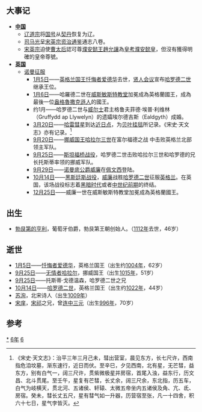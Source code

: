 {{yearTOC|1066|辽'''[[咸雍|咸雍]]二年'''；北宋'''[[治平_(北宋)|治平]]三年'''；西夏'''[[拱化|拱化]]四年'''；大理'''[[正德_(大理)|正德]]五年'''；越南'''[[龍章天嗣|龍章天嗣]]元年'''；日本'''[[治曆|治曆]]二年'''}}
== 大事记 ==
*'''[[中国|中国]]'''
**[[辽道宗|辽道宗]]将[[国号|国号]]从[[契丹|契丹]]恢复为辽。
**[[司马光|司马光]]呈[[宋英宗|宋英宗]][[资治通鉴|资治通鉴]]通志八卷。
**[[宋英宗|宋英宗]]迫使[[慈聖皇后|曹太后]]認可尊[[趙允讓|濮安懿王]][[趙允讓|趙允讓]]為[[趙允讓|皇考濮安懿皇]]，但沒有獲得明確的皇帝尊號。
*'''[[英国|英国]]'''
**[[诺曼征服英格兰|诺曼征服]]
***[[1月5日|1月5日]]——[[英格兰君主列表|英格兰国王]][[忏悔者爱德华|忏悔者爱德华]]去世，[[贤人会议|贤人会议]]宣布[[哈罗德·戈德温森|哈罗德二世]]继承王位。
***[[1月6日|1月6日]]——哈羅德二世在[[威斯敏斯特教堂|威斯敏斯特教堂]]加冕成為英格蘭國王，成為最後一位[[盎格魯撒克遜人|盎格魯撒克遜人]]的國王。
***约1月——哈罗德二世与[[威尔士|威尔士]]君主格鲁夫菲德·埃普·利维林（Gruffydd ap Llywelyn）的遗孀埃尔德吉斯（Ealdgyth）成婚。
***[[3月20日|3月20日]]——[[哈雷彗星|哈雷彗星]]到达[[近日点和远日点|近日点]]，为[[贝叶挂毯|贝叶挂毯]]所记录。《宋史·天文志》亦有记录。<ref>《宋史·天文志》：治平三年三月己未，彗出营室，晨见东方，长七尺许，西南指危洎坟墓，渐东速行，近日而伏。至辛巳，夕见西南，北有星，无芒彗，益东方，别有白气一，阔三尺许，贯紫微极星并房宿，首尾入浊，益东行，历文昌、北斗贯尾。至壬午，星复有芒彗，长丈余，阔三尺余，东北指，历五车，白气为岐横天，贯北河、五诸侯、轩辕、太微五帝坐内五诸侯及角、亢、氐、房宿。癸未，彗长丈五尺，星有彗气如一升器，历营宿至张，凡一十四舍，积六十七日，星气孛皆灭。</ref>
***[[9月20日|9月20日]]——[[挪威君主列表|挪威国王]][[无情者哈拉尔|哈拉尔三世]]在富尔福德之战 中击败英格兰北部领主军队。
***[[9月25日|9月25日]]——[[斯坦福桥战役|斯坦福桥战役]]，哈罗德二世击败哈拉尔三世和哈罗德的兄长托斯蒂率领的挪威军队。
***[[9月29日|9月29日]]——[[諾曼第|诺曼底]][[公爵|公爵]][[威廉一世_(英格兰)|威廉]]在[[佩文西|佩文西]]登陆。
***[[10月14日|10月14日]]——[[黑斯廷斯战役|黑斯廷斯战役]]，[[威廉一世_(英格兰)|威廉]]战胜[[哈罗德二世|哈罗德二世]]征服[[英格兰|英格兰]]。在英国，该场战役标志着[[欧洲黑暗时代|黑暗时代]]或者[[中世纪前期|中世纪前期]]的终结。
***[[12月25日|12月25日]]——威廉一世在威斯敏斯特教堂加冕成為英格蘭國王。

== 出生 ==
*[[勃艮第的亨利|勃艮第的亨利]]，葡萄牙伯爵，勃艮第王朝创始人。（[[1112年|1112年]]去世，46岁）

== 逝世 ==
*[[1月5日|1月5日]]——[[忏悔者爱德华|忏悔者爱德华]]，英格兰国王（出生约[[1004年|1004年]]，62岁）
*[[9月25日|9月25日]]——[[无情者哈拉尔|无情者哈拉尔]]，挪威国王（出生[[1015年|1015年]]，51岁）
*[[9月25日|9月25日]]——托斯蒂·戈德温森，哈罗德二世之兄
*[[10月14日|10月14日]]——[[哈罗德二世|哈罗德二世]]，英格兰国王（出生约[[1022年|1022年]]，44岁）
*[[苏洵|苏洵]]，北宋诗人（出生[[1009年|1009年]]）
*[[宋庠|宋庠]]，[[宋祁|宋祁]]之兄，曾[[三元及第|连中三元]]（出生[[996年|996年]]，70岁）

==参考==
{{Wikisource year mention}}
{{reflist}}

[[Category:1066年|*]]
[[Category:1060年代|6年]]
[[Category:11世纪各年|6]]
